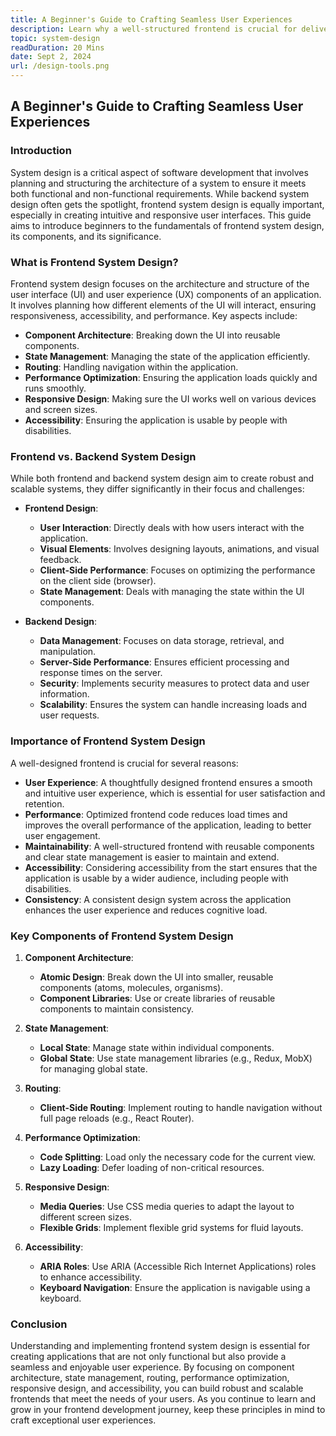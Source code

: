 ```yaml
---
title: A Beginner's Guide to Crafting Seamless User Experiences
description: Learn why a well-structured frontend is crucial for delivering exceptional user experiences..
topic: system-design
readDuration: 20 Mins
date: Sept 2, 2024
url: /design-tools.png
---
```


## **A Beginner's Guide to Crafting Seamless User Experiences**

### **Introduction**

System design is a critical aspect of software development that involves planning and structuring the architecture of a system to ensure it meets both functional and non-functional requirements. While backend system design often gets the spotlight, frontend system design is equally important, especially in creating intuitive and responsive user interfaces. This guide aims to introduce beginners to the fundamentals of frontend system design, its components, and its significance.

### **What is Frontend System Design?**

Frontend system design focuses on the architecture and structure of the user interface (UI) and user experience (UX) components of an application. It involves planning how different elements of the UI will interact, ensuring responsiveness, accessibility, and performance. Key aspects include:

- **Component Architecture**: Breaking down the UI into reusable components.
- **State Management**: Managing the state of the application efficiently.
- **Routing**: Handling navigation within the application.
- **Performance Optimization**: Ensuring the application loads quickly and runs smoothly.
- **Responsive Design**: Making sure the UI works well on various devices and screen sizes.
- **Accessibility**: Ensuring the application is usable by people with disabilities.

### **Frontend vs. Backend System Design**

While both frontend and backend system design aim to create robust and scalable systems, they differ significantly in their focus and challenges:

- **Frontend Design**:

  - **User Interaction**: Directly deals with how users interact with the application.
  - **Visual Elements**: Involves designing layouts, animations, and visual feedback.
  - **Client-Side Performance**: Focuses on optimizing the performance on the client side (browser).
  - **State Management**: Deals with managing the state within the UI components.

- **Backend Design**:

  - **Data Management**: Focuses on data storage, retrieval, and manipulation.
  - **Server-Side Performance**: Ensures efficient processing and response times on the server.
  - **Security**: Implements security measures to protect data and user information.
  - **Scalability**: Ensures the system can handle increasing loads and user requests.

### **Importance of Frontend System Design**

A well-designed frontend is crucial for several reasons:

- **User Experience**: A thoughtfully designed frontend ensures a smooth and intuitive user experience, which is essential for user satisfaction and retention.
- **Performance**: Optimized frontend code reduces load times and improves the overall performance of the application, leading to better user engagement.
- **Maintainability**: A well-structured frontend with reusable components and clear state management is easier to maintain and extend.
- **Accessibility**: Considering accessibility from the start ensures that the application is usable by a wider audience, including people with disabilities.
- **Consistency**: A consistent design system across the application enhances the user experience and reduces cognitive load.

### **Key Components of Frontend System Design**

1. **Component Architecture**:

   - **Atomic Design**: Break down the UI into smaller, reusable components (atoms, molecules, organisms).
   - **Component Libraries**: Use or create libraries of reusable components to maintain consistency.

2. **State Management**:

   - **Local State**: Manage state within individual components.
   - **Global State**: Use state management libraries (e.g., Redux, MobX) for managing global state.

3. **Routing**:

   - **Client-Side Routing**: Implement routing to handle navigation without full page reloads (e.g., React Router).

4. **Performance Optimization**:

   - **Code Splitting**: Load only the necessary code for the current view.
   - **Lazy Loading**: Defer loading of non-critical resources.

5. **Responsive Design**:

   - **Media Queries**: Use CSS media queries to adapt the layout to different screen sizes.
   - **Flexible Grids**: Implement flexible grid systems for fluid layouts.

6. **Accessibility**:

   - **ARIA Roles**: Use ARIA (Accessible Rich Internet Applications) roles to enhance accessibility.
   - **Keyboard Navigation**: Ensure the application is navigable using a keyboard.

### **Conclusion**

Understanding and implementing frontend system design is essential for creating applications that are not only functional but also provide a seamless and enjoyable user experience. By focusing on component architecture, state management, routing, performance optimization, responsive design, and accessibility, you can build robust and scalable frontends that meet the needs of your users. As you continue to learn and grow in your frontend development journey, keep these principles in mind to craft exceptional user experiences.
